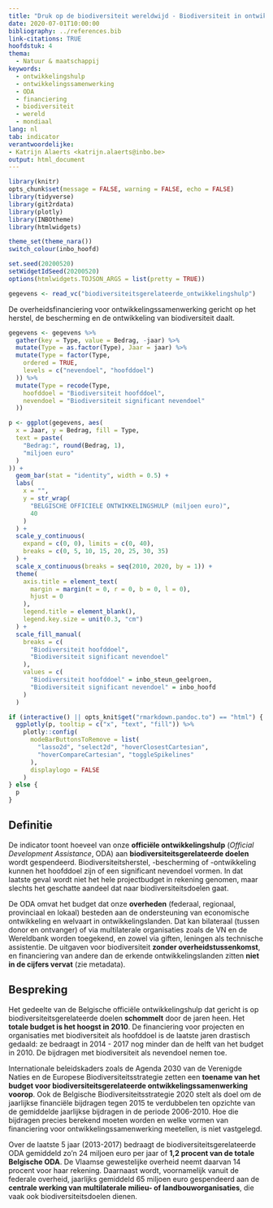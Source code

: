```yaml
---
title: "Druk op de biodiversiteit wereldwijd - Biodiversiteit in ontwikkelingssamenwerking"
date: 2020-07-01T10:00:00
bibliography: ../references.bib
link-citations: TRUE
hoofdstuk: 4
thema:
  - Natuur & maatschappij
keywords:
  - ontwikkelingshulp
  - ontwikkelingssamenwerking
  - ODA
  - financiering
  - biodiversiteit
  - wereld
  - mondiaal
lang: nl
tab: indicator
verantwoordelijke:
- Katrijn Alaerts <katrijn.alaerts@inbo.be>
output: html_document
---
```


```r
library(knitr)
opts_chunk$set(message = FALSE, warning = FALSE, echo = FALSE)
library(tidyverse)
library(git2rdata)
library(plotly)
library(INBOtheme)
library(htmlwidgets)

theme_set(theme_nara())
switch_colour(inbo_hoofd)

set.seed(20200520)
setWidgetIdSeed(20200520)
options(htmlwidgets.TOJSON_ARGS = list(pretty = TRUE))
```

```r
gegevens <- read_vc("biodiversiteitsgerelateerde_ontwikkelingshulp")
```
De overheidsfinanciering voor ontwikkelingssamenwerking gericht op het herstel, de bescherming en de ontwikkeling van biodiversiteit daalt.

```r

gegevens <- gegevens %>%
  gather(key = Type, value = Bedrag, -jaar) %>%
  mutate(Type = as.factor(Type), Jaar = jaar) %>%
  mutate(Type = factor(Type,
    ordered = TRUE,
    levels = c("nevendoel", "hoofddoel")
  )) %>%
  mutate(Type = recode(Type,
    hoofddoel = "Biodiversiteit hoofddoel",
    nevendoel = "Biodiversiteit significant nevendoel"
  ))

p <- ggplot(gegevens, aes(
  x = Jaar, y = Bedrag, fill = Type,
  text = paste(
    "Bedrag:", round(Bedrag, 1),
    "miljoen euro"
  )
)) +
  geom_bar(stat = "identity", width = 0.5) +
  labs(
    x = "",
    y = str_wrap(
      "BELGISCHE OFFICIELE ONTWIKKELINGSHULP (miljoen euro)",
      40
    )
  ) +
  scale_y_continuous(
    expand = c(0, 0), limits = c(0, 40),
    breaks = c(0, 5, 10, 15, 20, 25, 30, 35)
  ) +
  scale_x_continuous(breaks = seq(2010, 2020, by = 1)) +
  theme(
    axis.title = element_text(
      margin = margin(t = 0, r = 0, b = 0, l = 0),
      hjust = 0
    ),
    legend.title = element_blank(),
    legend.key.size = unit(0.3, "cm")
  ) +
  scale_fill_manual(
    breaks = c(
      "Biodiversiteit hoofddoel",
      "Biodiversiteit significant nevendoel"
    ),
    values = c(
      "Biodiversiteit hoofddoel" = inbo_steun_geelgroen,
      "Biodiversiteit significant nevendoel" = inbo_hoofd
    )
  )

if (interactive() || opts_knit$get("rmarkdown.pandoc.to") == "html") {
  ggplotly(p, tooltip = c("x", "text", "fill")) %>%
    plotly::config(
      modeBarButtonsToRemove = list(
        "lasso2d", "select2d", "hoverClosestCartesian",
        "hoverCompareCartesian", "toggleSpikelines"
      ),
      displaylogo = FALSE
    )
} else {
  p
}
```
## Definitie
De indicator toont hoeveel van onze **officiële ontwikkelingshulp** (*Official Development Assistance*, ODA) aan **biodiversiteitsgerelateerde doelen** wordt gespendeerd. 
Biodiversiteitsherstel, -bescherming of -ontwikkeling kunnen het hoofddoel zijn of een significant nevendoel vormen.
In dat laatste geval wordt niet het hele projectbudget in rekening genomen, maar slechts het geschatte aandeel dat naar biodiversiteitsdoelen gaat.

De ODA omvat het budget dat onze **overheden** (federaal, regionaal, provinciaal en lokaal) besteden aan de ondersteuning van economische ontwikkeling en welvaart in ontwikkelingslanden. 
Dat kan bilateraal (tussen donor en ontvanger) of via multilaterale organisaties zoals de VN en de Wereldbank worden toegekend, en zowel via giften, leningen als technische assistentie. 
De uitgaven voor biodiversiteit **zonder overheidstussenkomst**, en financiering van andere dan de erkende ontwikkelingslanden zitten **niet in de cijfers vervat** (zie metadata).

## Bespreking
Het gedeelte van de Belgische officiële ontwikkelingshulp dat gericht is op biodiversiteitsgerelateerde doelen **schommelt** door de jaren heen. 
Het **totale budget is het hoogst in 2010**. De financiering voor projecten en organisaties met biodiversiteit als hoofddoel is de laatste jaren drastisch gedaald: ze bedraagt in 2014 - 2017 nog minder dan de helft van het budget in 2010. De bijdragen met biodiversiteit als nevendoel nemen toe. 

Internationale beleidskaders zoals de Agenda 2030 van de Verenigde Naties en de Europese Biodiversiteitsstrategie zetten een **toename van het budget voor biodiversiteitsgerelateerde ontwikkelingssamenwerking voorop**.
Ook de Belgische Biodiversiteitsstrategie 2020 stelt als doel om de jaarlijkse financiële bijdragen tegen 2015 te verdubbelen ten opzichte van de gemiddelde jaarlijkse bijdragen in de periode 2006-2010.
Hoe die bijdragen precies berekend moeten worden en welke vormen van financiering voor ontwikkelingssamenwerking meetellen, is niet vastgelegd. 

Over de laatste 5 jaar (2013-2017) bedraagt de biodiversiteitsgerelateerde ODA gemiddeld zo’n 24 miljoen euro per jaar of **1,2 procent van de totale Belgische ODA**.
De Vlaamse gewestelijke overheid neemt daarvan 14 procent voor haar rekening. Daarnaast wordt, voornamelijk vanuit de federale overheid, jaarlijks gemiddeld 65 miljoen euro gespendeerd aan de **centrale werking van multilaterale milieu- of landbouworganisaties**, die vaak ook biodiversiteitsdoelen dienen.
